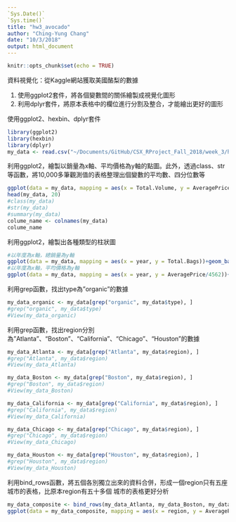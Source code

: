 ```yaml
---
`Sys.Date()`
`Sys.time()`
title: "hw3_avocado"
author: "Ching-Yung Chang"
date: "10/3/2018"
output: html_document
---
```


```r
knitr::opts_chunk$set(echo = TRUE)
```

資料視覺化：從Kaggle網站獲取美國酪梨的數據

1. 使用ggplot2套件，將各個變數間的關係繪製成視覺化圖形
2. 利用dplyr套件，將原本表格中的欄位進行分割及整合，才能繪出更好的圖形

使用ggplot2、hexbin、dplyr套件

```r
library(ggplot2)
library(hexbin)
library(dplyr)
my_data <- read.csv("~/Documents/GitHub/CSX_RProject_Fall_2018/week_3/hw_3/task_3/avocado.csv", header=T, sep=",")
```

利用ggplot2，繪製以銷量為x軸、平均價格為y軸的點圖。此外，透過class、str等函數，將10,000多筆觀測值的表格整理出個變數的平均數、四分位數等

```r
ggplot(data = my_data, mapping = aes(x = Total.Volume, y = AveragePrice)) + geom_point(alpha = 0.1, color = "brown")
head(my_data, 20)
#class(my_data)
#str(my_data)
#summary(my_data)
colume_name <- colnames(my_data)
colume_name
```

利用ggplot2，繪製出各種類型的柱狀圖

```r
#以年度為x軸，總銷量為y軸
ggplot(data = my_data, mapping = aes(x = year, y = Total.Bags))+geom_bar(stat="identity",fill="steelblue")
#以年度為x軸，平均價格為y軸
ggplot(data = my_data, mapping = aes(x = year, y = AveragePrice/4562))+geom_bar(stat="identity",fill="steelblue")
```

利用grep函數，找出type為"organic"的數據

```r
my_data_organic <- my_data[grep("organic", my_data$type), ]
#grep("organic", my_data$type)
#View(my_data_organic)
```

利用grep函數，找出region分別為"Atlanta"、"Boston"、"California"、"Chicago"、"Houston"的數據

```r
my_data_Atlanta <- my_data[grep("Atlanta", my_data$region), ]
#grep("Atlanta", my_data$region)
#View(my_data_Atlanta)

my_data_Boston <- my_data[grep("Boston", my_data$region), ]
#grep("Boston", my_data$region)
#View(my_data_Boston)

my_data_California <- my_data[grep("California", my_data$region), ]
#grep("California", my_data$region)
#View(my_data_California)

my_data_Chicago <- my_data[grep("Chicago", my_data$region), ]
#grep("Chicago", my_data$region)
#View(my_data_Chicago)

my_data_Houston <- my_data[grep("Houston", my_data$region), ]
#grep("Houston", my_data$region)
#View(my_data_Houston)
```

利用bind_rows函數，將五個各別獨立出來的資料合併，形成一個region只有五座城市的表格，比原本region有五十多個 城市的表格更好分析

```r
my_data_composite <- bind_rows(my_data_Atlanta, my_data_Boston, my_data_California, my_data_Chicago, my_data_Houston)
ggplot(data = my_data_composite, mapping = aes(x = region, y = AveragePrice/338)) + geom_bar(stat = "identity", color = "grey")
```

